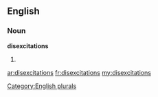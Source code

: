 ==English==

===Noun===
'''disexcitations'''

# {{plural of|[[disexcitation]]}}

[[Category:English plurals]]

[[ar:disexcitations]]
[[fr:disexcitations]]
[[my:disexcitations]]